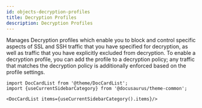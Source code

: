 ```yaml
---
id: objects-decryption-profiles
title: Decryption Profiles
description: Decryption Profiles
---
```




Manages Decryption profiles which enable you to block and control specific aspects of SSL and SSH traffic that you have specified for decryption,
as well as traffic that you have explicitly excluded from decryption.
To enable a decryption profile, you can add the profile to a decryption policy; any traffic that matches the decryption policy is
additionally enforced based on the profile settings.




```mdx-code-block
import DocCardList from '@theme/DocCardList';
import {useCurrentSidebarCategory} from '@docusaurus/theme-common';

<DocCardList items={useCurrentSidebarCategory().items}/>
```
      